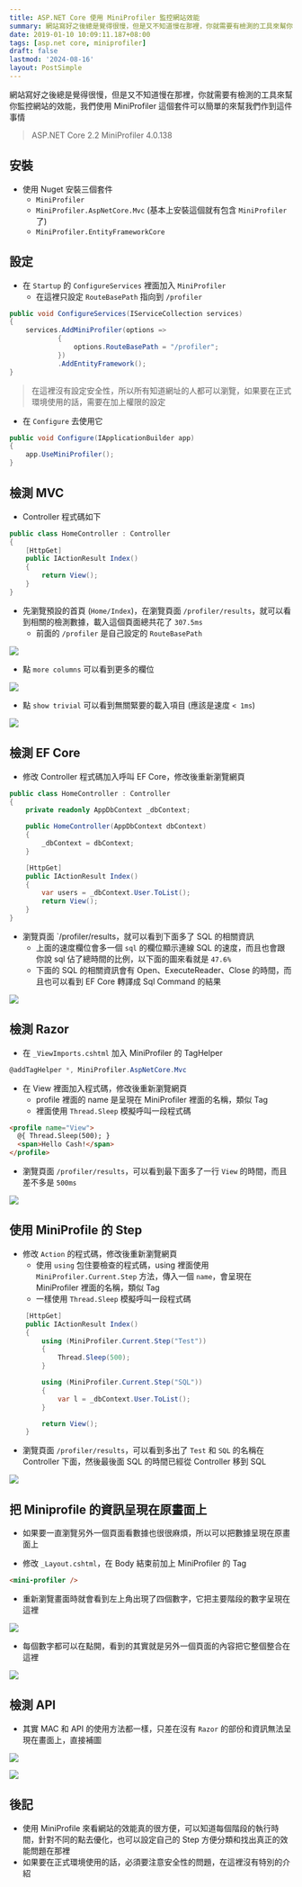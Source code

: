 ```yaml
---
title: ASP.NET Core 使用 MiniProfiler 監控網站效能
summary: 網站寫好之後總是覺得很慢，但是又不知道慢在那裡，你就需要有檢測的工具來幫你監控網站的效能，我們使用 MiniProfiler 這個套件可以簡單的來幫我們作到這件事情
date: 2019-01-10 10:09:11.187+08:00
tags: [asp.net core, miniprofiler]
draft: false
lastmod: '2024-08-16'
layout: PostSimple
---
```


網站寫好之後總是覺得很慢，但是又不知道慢在那裡，你就需要有檢測的工具來幫你監控網站的效能，我們使用 MiniProfiler 這個套件可以簡單的來幫我們作到這件事情

> ASP.NET Core 2.2
> MiniProfiler 4.0.138

## 安裝

- 使用 Nuget 安裝三個套件
  - `MiniProfiler`
  - `MiniProfiler.AspNetCore.Mvc` (基本上安裝這個就有包含 `MiniProfiler` 了)
  - `MiniProfiler.EntityFrameworkCore`

## 設定

- 在 `Startup` 的 `ConfigureServices` 裡面加入 `MiniProfiler`
  - 在這裡只設定 `RouteBasePath` 指向到 `/profiler`

```csharp
public void ConfigureServices(IServiceCollection services)
{
    services.AddMiniProfiler(options =>
            {
                options.RouteBasePath = "/profiler";
            })
            .AddEntityFramework();
}
```

> 在這裡沒有設定安全性，所以所有知道網址的人都可以瀏覽，如果要在正式環境使用的話，需要在加上權限的設定

- 在 `Configure` 去使用它

```csharp
public void Configure(IApplicationBuilder app)
{
    app.UseMiniProfiler();
}
```

## 檢測 MVC

- Controller 程式碼如下

```csharp
public class HomeController : Controller
{
 	[HttpGet]
	public IActionResult Index()
	{
		return View();
	}
}
```

- 先瀏覽預設的首頁 (`Home/Index`)，在瀏覽頁面 `/profiler/results`，就可以看到相關的檢測數據，載入這個頁面總共花了 `307.5ms`
  - 前面的 `/profiler` 是自己設定的 `RouteBasePath`

![](https://image.cashwu.com/404.webp)

- 點 `more columns` 可以看到更多的欄位

![](https://image.cashwu.com/404.webp)

- 點 `show trivial` 可以看到無關緊要的載入項目 (應該是速度 `< 1ms`)

![](https://image.cashwu.com/404.webp)

## 檢測 EF Core

- 修改 Controller 程式碼加入呼叫 EF Core，修改後重新瀏覽網頁

```csharp
public class HomeController : Controller
{
    private readonly AppDbContext _dbContext;

    public HomeController(AppDbContext dbContext)
    {
        _dbContext = dbContext;
    }

 	[HttpGet]
	public IActionResult Index()
	{
		var users = _dbContext.User.ToList();
		return View();
	}
}
```

- 瀏覽頁面 `/profiler/results，就可以看到下面多了 SQL 的相關資訊
  - 上面的速度欄位會多一個 `sql` 的欄位顯示連線 SQL 的速度，而且也會跟你說 sql 佔了總時間的比例，以下面的圖來看就是 `47.6%`
  - 下面的 SQL 的相關資訊會有 Open、ExecuteReader、Close 的時間，而且也可以看到 EF Core 轉譯成 Sql Command 的結果

![](https://image.cashwu.com/404.webp)

## 檢測 Razor

- 在 `_ViewImports.cshtml` 加入 MiniProfiler 的 TagHelper

```csharp
@addTagHelper *, MiniProfiler.AspNetCore.Mvc
```

- 在 View 裡面加入程式碼，修改後重新瀏覽網頁
  - profile 裡面的 name 是呈現在 MiniProfiler 裡面的名稱，類似 Tag
  - 裡面使用 `Thread.Sleep` 模擬呼叫一段程式碼

```html
<profile name="View">
  @{ Thread.Sleep(500); }
  <span>Hello Cash!</span>
</profile>
```

- 瀏覽頁面 `/profiler/results`，可以看到最下面多了一行 `View` 的時間，而且差不多是 `500ms`

![](https://image.cashwu.com/404.webp)

## 使用 MiniProfile 的 Step

- 修改 `Action` 的程式碼，修改後重新瀏覽網頁
  - 使用 `using` 包住要檢查的程式碼，using 裡面使用 `MiniProfiler.Current.Step` 方法，傳入一個 `name`，會呈現在 MiniProfiler 裡面的名稱，類似 Tag
  - 一樣使用 `Thread.Sleep` 模擬呼叫一段程式碼

```csharp
	[HttpGet]
	public IActionResult Index()
	{
		using (MiniProfiler.Current.Step("Test"))
		{
			Thread.Sleep(500);
		}

		using (MiniProfiler.Current.Step("SQL"))
		{
			var l = _dbContext.User.ToList();
		}

		return View();
	}
```

- 瀏覽頁面 `/profiler/results`，可以看到多出了 `Test` 和 `SQL` 的名稱在 Controller 下面，然後最後面 SQL 的時間已經從 Controller 移到 SQL

![](https://image.cashwu.com/404.webp)

## 把 Miniprofile 的資訊呈現在原畫面上

- 如果要一直瀏覽另外一個頁面看數據也很很麻煩，所以可以把數據呈現在原畫面上

- 修改 `_Layout.cshtml`，在 Body 結束前加上 MiniProfiler 的 Tag

```html
<mini-profiler />
```

- 重新瀏覽畫面時就會看到左上角出現了四個數字，它把主要階段的數字呈現在這裡

![](https://image.cashwu.com/404.webp)

- 每個數字都可以在點開，看到的其實就是另外一個頁面的內容把它整個整合在這裡

![](https://image.cashwu.com/404.webp)

## 檢測 API

- 其實 MAC 和 API 的使用方法都一樣，只差在沒有 `Razor` 的部份和資訊無法呈現在畫面上，直接補圖

![](https://image.cashwu.com/404.webp)

![](https://image.cashwu.com/404.webp)

## 後記

- 使用 MiniProfile 來看網站的效能真的很方便，可以知道每個階段的執行時間，針對不同的點去優化，也可以設定自己的 Step 方便分類和找出真正的效能問題在那裡
- 如果要在正式環境使用的話，必須要注意安全性的問題，在這裡沒有特別的介紹
